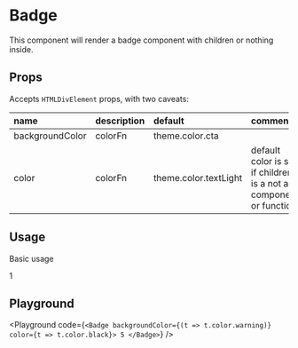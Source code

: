
# Badge

This component will render a badge component with children or nothing inside.

## Props

Accepts `HTMLDivElement` props, with two caveats:

| name            | description | default               | comments                                                          |
| :-------------- | :---------- | :-------------------- | :---------------------------------------------------------------- |
| backgroundColor | colorFn     | theme.color.cta       |                                                                   |
| color           | colorFn     | theme.color.textLight | default color is set if children is a not a component or function |

## Usage

Basic usage

<Preview>
  <Badge>1</Badge>
</Preview>

## Playground

<Playground
  code={`<Badge backgroundColor={(t => t.color.warning)} color={t => t.color.black}>
    5
</Badge>`}
/>
